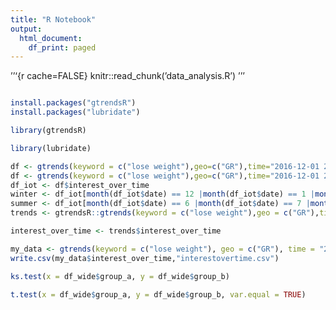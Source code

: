 ---
title: "R Notebook"
output:
  html_document:
    df_print: paged
---


'''{r cache=FALSE}
knitr::read_chunk('data_analysis.R')
'''

```{Showing Data}
```




```{r install packages}
install.packages("gtrendsR")
install.packages("lubridate")
```

```{r load the gtrendsR package}
library(gtrendsR)
```


```{r load the lubridate package}
library(lubridate)
```

```{r google trends query}
df <- gtrends(keyword = c("lose weight"),geo=c("GR"),time="2016-12-01 2018-12-31")
df <- gtrends(keyword = c("lose weight"),geo=c("GR"),time="2016-12-01 2018-12-31")
df_iot <- df$interest_over_time
winter <- df_iot[month(df_iot$date) == 12 |month(df_iot$date) == 1 |month(df_iot$date) == 2, ]
summer <- df_iot[month(df_iot$date) == 6 |month(df_iot$date) == 7 |month(df_iot$date) == 8, ]
trends <- gtrendsR::gtrends(keyword = c("lose weight"),geo = c("GR"),time = "2016-12-01 2018-12-31")
```

```{r get interest overtime}
interest_over_time <- trends$interest_over_time
```


```{r save data}
my_data <- gtrends(keyword = c("lose weight"), geo = c("GR"), time = "2016-12-01 2018-12-31")
write.csv(my_data$interest_over_time,"interestovertime.csv")
```


```{r used of Kolmogorov-Smirnov test}
ks.test(x = df_wide$group_a, y = df_wide$group_b)
```


```{r used independent t-test to analyse data}
t.test(x = df_wide$group_a, y = df_wide$group_b, var.equal = TRUE)
```


